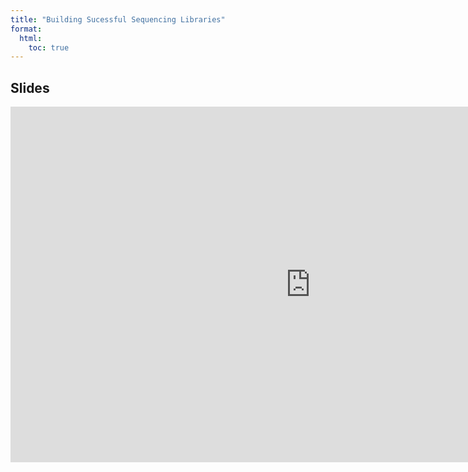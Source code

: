 ```yaml
---
title: "Building Sucessful Sequencing Libraries"
format:
  html:
    toc: true
---
```

  
## Slides


```{=html}
<iframe src="https://docs.google.com/presentation/d/e/2PACX-1vRs-iZBS34DrHycuqA2BtkVmqpUp1Z6_my0tcO-_7DqQICc3gLqkDCiOwczM6VlZI3qFasZ_6VPqXKi/embed?start=true&loop=false&delayms=3000" frameborder="0" width="960" height="569" allowfullscreen="true" mozallowfullscreen="true" webkitallowfullscreen="true"></iframe>
```

